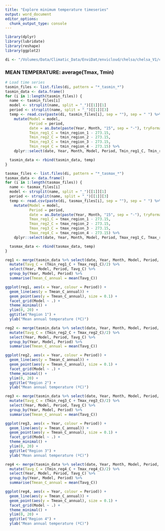 ```yaml
---
title: "Explore minimum temperature timeseries"
output: word_document
editor_options: 
  chunk_output_type: console
---
```


```r
library(dplyr)
library(lubridate)
library(reshape)
library(ggplot2)

di <- "/Volumes/Data/Climatic_Data/EnviDat/envicloud/chelsa/chelsa_V1/climregions_tables/"
```

### MEAN TEMPERATURE: average(Tmax, Tmin) ### 
```r
# Load time series
tasmin_files <- list.files(di, pattern = "*_tasmin_*")
tasmin_data <- data.frame()
for (i in 1:length(tasmin_files)) {
  name <- tasmin_files[i]
  model <- strsplit(name, split = "_")[[1]][1]
  period <- strsplit(name, split = "_")[[1]][3]
  temp <- read.csv(paste(di, tasmin_files[i], sep = ""), sep = " ") %>%
    mutate(Model = model,
           Period = period,
           date = as.Date(paste(Year, Month, "15", sep = "-"), tryFormats = c("%Y-%m-%d")),
           Tmin_reg1_C = tmin_region_1 - 273.15,
           Tmin_reg2_C = tmin_region_2 - 273.15,
           Tmin_reg3_C = tmin_region_3 - 273.15,
           Tmin_reg4_C = tmin_region_4 - 273.15) %>%
    dplyr::select(date, Year, Month, Model, Period, Tmin_reg1_C, Tmin_reg2_C, Tmin_reg3_C, Tmin_reg4_C)

  tasmin_data <- rbind(tasmin_data, temp)
}

tasmax_files <- list.files(di, pattern = "*_tasmax_*")
tasmax_data <- data.frame()
for (i in 1:length(tasmax_files)) {
  name <- tasmax_files[i]
  model <- strsplit(name, split = "_")[[1]][1]
  period <- strsplit(name, split = "_")[[1]][3]
  temp <- read.csv(paste(di, tasmax_files[i], sep = ""), sep = " ") %>%
    mutate(Model = model,
           Period = period,
           date = as.Date(paste(Year, Month, "15", sep = "-"), tryFormats = c("%Y-%m-%d")),
           Tmax_reg1_C = tmax_region_1 - 273.15,
           Tmax_reg2_C = tmax_region_2 - 273.15,
           Tmax_reg3_C = tmax_region_3 - 273.15,
           Tmax_reg4_C = tmax_region_4 - 273.15) %>%
    dplyr::select(date, Year, Month, Model, Period, Tmax_reg1_C, Tmax_reg2_C, Tmax_reg3_C, Tmax_reg4_C)

  tasmax_data <- rbind(tasmax_data, temp)
}
```

```r
reg1 <- merge(tasmin_data %>% select(date, Year, Month, Model, Period, Tmin_reg1_C), tasmax_data %>% select(date, Year, Month, Model, Period, Tmax_reg1_C)) %>%
  mutate(Tavg_C = (Tmin_reg1_C + Tmax_reg1_C)/2) %>%
  select(Year, Model, Period, Tavg_C) %>%
  group_by(Year, Model, Period) %>%
  summarise(Tmean_C_annual = mean(Tavg_C))

ggplot(reg1, aes(x = Year, colour = Period)) +
  geom_line(aes(y = Tmean_C_annual)) +
  geom_point(aes(y = Tmean_C_annual), size = 0.1) +
  facet_grid(Model ~ .) +
  theme_minimal() +
  ylim(0, 20) +
  ggtitle("Region 1") +
  ylab("Mean annual temperature (ºC)")
```

```r
reg2 <- merge(tasmin_data %>% select(date, Year, Month, Model, Period, Tmin_reg2_C), tasmax_data %>% select(date, Year, Month, Model, Period, Tmax_reg2_C)) %>%
  mutate(Tavg_C = (Tmin_reg2_C + Tmax_reg2_C)/2) %>%
  select(Year, Model, Period, Tavg_C) %>%
  group_by(Year, Model, Period) %>%
  summarise(Tmean_C_annual = mean(Tavg_C))

ggplot(reg2, aes(x = Year, colour = Period)) +
  geom_line(aes(y = Tmean_C_annual)) +
  geom_point(aes(y = Tmean_C_annual), size = 0.1) +
  facet_grid(Model ~ .) +
  theme_minimal() +
  ylim(0, 20) +
  ggtitle("Region 2") +
  ylab("Mean annual temperature (ºC)")
```

```r
reg3 <- merge(tasmin_data %>% select(date, Year, Month, Model, Period, Tmin_reg3_C), tasmax_data %>% select(date, Year, Month, Model, Period, Tmax_reg3_C)) %>%
  mutate(Tavg_C = (Tmin_reg3_C + Tmax_reg3_C)/2) %>%
  select(Year, Model, Period, Tavg_C) %>%
  group_by(Year, Model, Period) %>%
  summarise(Tmean_C_annual = mean(Tavg_C))

ggplot(reg3, aes(x = Year, colour = Period)) +
  geom_line(aes(y = Tmean_C_annual)) +
  geom_point(aes(y = Tmean_C_annual), size = 0.1) +
  facet_grid(Model ~ .) +
  theme_minimal() +
  ylim(0, 20) +
  ggtitle("Region 3") +
  ylab("Mean annual temperature (ºC)")
```

```r
reg4 <- merge(tasmin_data %>% select(date, Year, Month, Model, Period, Tmin_reg4_C), tasmax_data %>% select(date, Year, Month, Model, Period, Tmax_reg4_C)) %>%
  mutate(Tavg_C = (Tmin_reg4_C + Tmax_reg4_C)/2) %>%
  select(Year, Model, Period, Tavg_C) %>%
  group_by(Year, Model, Period) %>%
  summarise(Tmean_C_annual = mean(Tavg_C))

ggplot(reg4, aes(x = Year, colour = Period)) +
  geom_line(aes(y = Tmean_C_annual)) +
  geom_point(aes(y = Tmean_C_annual), size = 0.1) +
  facet_grid(Model ~ .) +
  theme_minimal() +
  ylim(0, 20) +
  ggtitle("Region 4") +
  ylab("Mean annual temperature (ºC)")
```